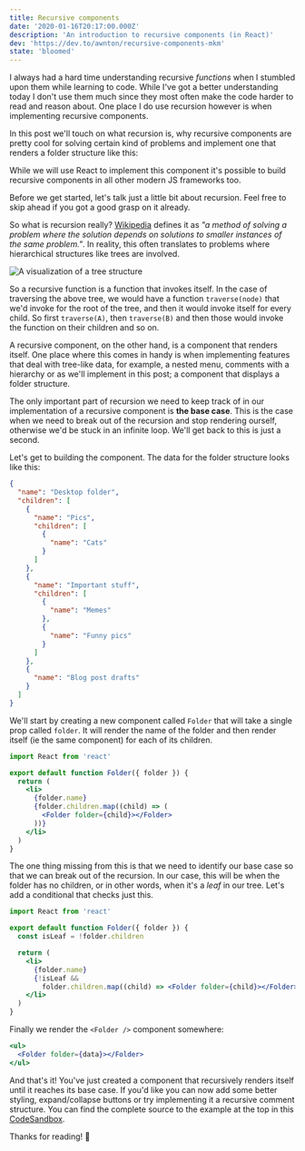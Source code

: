 ```yaml
---
title: Recursive components
date: '2020-01-16T20:17:00.000Z'
description: 'An introduction to recursive components (in React)'
dev: 'https://dev.to/awnton/recursive-components-mkm'
state: 'bloomed'
---
```



I always had a hard time understanding recursive _functions_ when I stumbled upon them while learning to code. While I've got a better understanding today I don't use them much since they most often make the code harder to read and reason about. One place I do use recursion however is when implementing recursive components.

In this post we'll touch on what recursion is, why recursive components are pretty cool for solving certain kind of problems and implement one that renders a folder structure like this:

<Folders />

<Callout>

While we will use React to implement this component it's possible to build recursive components in all other modern JS frameworks too.

</Callout>

Before we get started, let's talk just a little bit about recursion. Feel free to skip ahead if you got a good grasp on it already.

So what is recursion really? [Wikipedia](<https://en.wikipedia.org/wiki/Recursion_(computer_science)>) defines it as _"a method of solving a problem where the solution depends on solutions to smaller instances of the same problem."_. In reality, this often translates to problems where hierarchical structures like trees are involved.

![A visualization of a tree structure](../images/tree.png)

So a recursive function is a function that invokes itself. In the case of traversing the above tree, we would have a function `traverse(node)` that we'd invoke for the root of the tree, and then it would invoke itself for every child. So first `traverse(A)`, then `traverse(B)` and then those would invoke the function on their children and so on.

A recursive component, on the other hand, is a component that renders itself. One place where this comes in handy is when implementing features that deal with tree-like data, for example, a nested menu, comments with a hierarchy or as we'll implement in this post; a component that displays a folder structure.

The only important part of recursion we need to keep track of in our implementation of a recursive component is **the base case**. This is the case when we need to break out of the recursion and stop rendering ourself, otherwise we'd be stuck in an infinite loop. We'll get back to this is just a second.

Let's get to building the component. The data for the folder structure looks like this:

```json
{
  "name": "Desktop folder",
  "children": [
    {
      "name": "Pics",
      "children": [
        {
          "name": "Cats"
        }
      ]
    },
    {
      "name": "Important stuff",
      "children": [
        {
          "name": "Memes"
        },
        {
          "name": "Funny pics"
        }
      ]
    },
    {
      "name": "Blog post drafts"
    }
  ]
}
```

We'll start by creating a new component called `Folder` that will take a single prop called `folder`. It will render the name of the folder and then render itself (ie the same component) for each of its children.

```jsx
import React from 'react'

export default function Folder({ folder }) {
  return (
    <li>
      {folder.name}
      {folder.children.map((child) => (
        <Folder folder={child}></Folder>
      ))}
    </li>
  )
}
```

The one thing missing from this is that we need to identify our base case so that we can break out of the recursion. In our case, this will be when the folder has no children, or in other words, when it's a _leaf_ in our tree. Let's add a conditional that checks just this.

```jsx
import React from 'react'

export default function Folder({ folder }) {
  const isLeaf = !folder.children

  return (
    <li>
      {folder.name}
      {!isLeaf &&
        folder.children.map((child) => <Folder folder={child}></Folder>)}
    </li>
  )
}
```

Finally we render the `<Folder />` component somewhere:

```jsx
<ul>
  <Folder folder={data}></Folder>
</ul>
```

And that's it! You've just created a component that recursively renders itself until it reaches its base case. If you'd like you can now add some better styling, expand/collapse buttons or try implementing it a recursive comment structure. You can find the complete source to the example at the top in this [CodeSandbox](https://codesandbox.io/s/mutable-firefly-tnjfs?fontsize=14&hidenavigation=1&theme=dark).

Thanks for reading! 🙌
